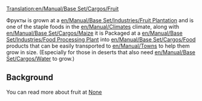 [[Translation:en/Manual/Base Set/Cargos/Fruit]]
{{ru/Перевод|en/Manual/Base Set/Cargos/Food|0}}

{{en/Manual/Base Set/Cargos/Cargo|name=Fruit
|image=en/Manual/Base Set/Cargos/Fruit.png
|produced=[[en/Manual/Base Set/Industries/Fruit Plantation]]
|accepted=[[en/Manual/Base Set/Industries/Food Processing Plant]]
}}

Фрукты is grown at a [[en/Manual/Base Set/Industries/Fruit Plantation]] and is one of the staple foods in the [[en/Manual/Climates]] climate, along with [[en/Manual/Base Set/Cargos/Maize]] it is Packaged at a [[en/Manual/Base Set/Industries/Food Processing Plant]]
into [[en/Manual/Base Set/Cargos/Food]] products that can be easily transported to [[en/Manual/Towns]] to help them grow in size. (Especially for those in deserts that also need [[en/Manual/Base Set/Cargos/Water]] to grow.)

== Background ==

You can read more about fruit at [https://www.wikipedia.org/wiki/fruit None]